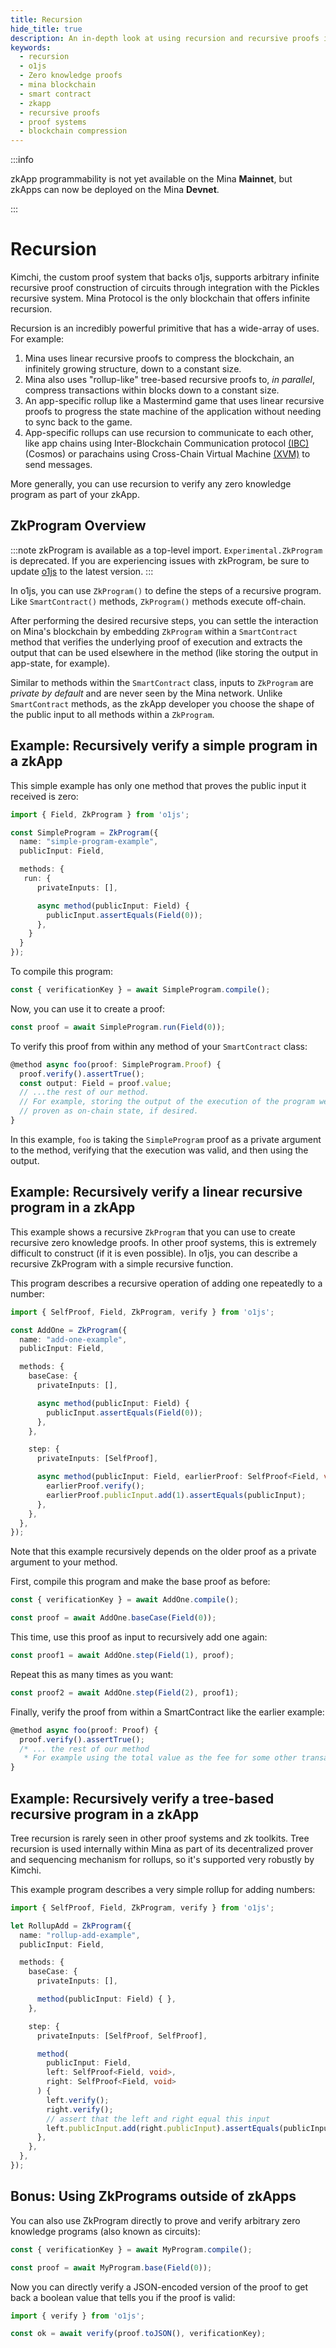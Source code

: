 ```yaml
---
title: Recursion
hide_title: true
description: An in-depth look at using recursion and recursive proofs in o1js to create efficient, infinitely growing structures for applications like Mina. Learn how to use o1js for constructing and verifying simple and complex recursive programs in your zkApp.
keywords:
  - recursion
  - o1js
  - Zero knowledge proofs
  - mina blockchain
  - smart contract
  - zkapp
  - recursive proofs
  - proof systems
  - blockchain compression
---
```


:::info

zkApp programmability is not yet available on the Mina **Mainnet**, but zkApps can now be deployed on the Mina **Devnet**.

:::

# Recursion

Kimchi, the custom proof system that backs o1js, supports arbitrary infinite recursive proof construction of circuits through integration with the Pickles recursive system. Mina Protocol is the only blockchain that offers infinite recursion.

Recursion is an incredibly powerful primitive that has a wide-array of uses. For example:

1. Mina uses linear recursive proofs to compress the blockchain, an infinitely growing structure, down to a constant size.
2. Mina also uses "rollup-like" tree-based recursive proofs to, _in parallel_, compress transactions within blocks down to a constant size.
3. An app-specific rollup like a Mastermind game that uses linear recursive proofs to progress the state machine of the application without needing to sync back to the game.
4. App-specific rollups can use recursion to communicate to each other, like app chains using Inter-Blockchain Communication protocol [(IBC)](https://cosmos.network/ibc/) (Cosmos) or parachains using Cross-Chain Virtual Machine [(XVM)](https://wiki.polkadot.network/docs/learn-xcm) to send messages.

More generally, you can use recursion to verify any zero knowledge program as part of your zkApp.

## ZkProgram Overview

:::note
zkProgram is available as a top-level import. `Experimental.ZkProgram` is deprecated. If you are experiencing issues with zkProgram, be sure to update [o1js](https://github.com/o1-labs/o1js) to the latest version.
:::

In o1js, you can use `ZkProgram()` to define the steps of a recursive program. Like `SmartContract()` methods, `ZkProgram()` methods execute off-chain.

After performing the desired recursive steps, you can settle the interaction on Mina's blockchain by embedding  `ZkProgram` within a `SmartContract` method that verifies the underlying proof of execution and extracts the output that can be used elsewhere in the method (like storing the output in app-state, for example).

Similar to methods within the `SmartContract` class, inputs to `ZkProgram` are _private by default_ and are never seen by the Mina network.  Unlike `SmartContract` methods, as the zkApp developer you choose the shape of the public input to all methods within a `ZkProgram`.

## Example: Recursively verify a simple program in a zkApp

This simple example has only one method that proves the public input it received is zero:

```typescript
import { Field, ZkProgram } from 'o1js';

const SimpleProgram = ZkProgram({
  name: "simple-program-example",
  publicInput: Field,

  methods: {
   run: {
      privateInputs: [],

      async method(publicInput: Field) {
        publicInput.assertEquals(Field(0));
      },
    }
  }
});
```

To compile this program:

```typescript
const { verificationKey } = await SimpleProgram.compile();
```

Now, you can use it to create a proof:

```typescript
const proof = await SimpleProgram.run(Field(0));
```

To verify this proof from within any method of your `SmartContract` class:

```typescript
@method async foo(proof: SimpleProgram.Proof) {
  proof.verify().assertTrue();
  const output: Field = proof.value;
  // ...the rest of our method.
  // For example, storing the output of the execution of the program we've
  // proven as on-chain state, if desired.
}
```

In this example, `foo` is taking the `SimpleProgram` proof as a private argument to the method, verifying that the execution was valid, and then using the output.

## Example: Recursively verify a linear recursive program in a zkApp

This example shows a recursive `ZkProgram` that you can use to create recursive zero knowledge proofs. In other proof systems, this is extremely difficult to construct (if it is even possible). In o1js, you can describe a recursive ZkProgram with a simple recursive function.

This program describes a recursive operation of adding one repeatedly to a number:

```typescript
import { SelfProof, Field, ZkProgram, verify } from 'o1js';

const AddOne = ZkProgram({
  name: "add-one-example",
  publicInput: Field,

  methods: {
    baseCase: {
      privateInputs: [],

      async method(publicInput: Field) {
        publicInput.assertEquals(Field(0));
      },
    },

    step: {
      privateInputs: [SelfProof],

      async method(publicInput: Field, earlierProof: SelfProof<Field, void>) {
        earlierProof.verify();
        earlierProof.publicInput.add(1).assertEquals(publicInput);
      },
    },
  },
});
```

Note that this example recursively depends on the older proof as a private argument to your method.

First, compile this program and make the base proof as before:

```typescript
const { verificationKey } = await AddOne.compile();

const proof = await AddOne.baseCase(Field(0));
```

This time, use this proof as input to recursively add one again:

```typescript
const proof1 = await AddOne.step(Field(1), proof);
```

Repeat this as many times as you want:

```typescript
const proof2 = await AddOne.step(Field(2), proof1);
```

Finally, verify the proof from within a SmartContract like the earlier example:

```typescript
@method async foo(proof: Proof) {
  proof.verify().assertTrue();
  /* ... the rest of our method
   * For example using the total value as the fee for some other transaction. */
}
```

## Example: Recursively verify a tree-based recursive program in a zkApp

Tree recursion is rarely seen in other proof systems and zk toolkits. Tree recursion is used internally within Mina as part of its decentralized prover and sequencing mechanism for rollups, so it's supported very robustly by Kimchi.

This example program describes a very simple rollup for adding numbers:

```typescript
import { SelfProof, Field, ZkProgram, verify } from 'o1js';

let RollupAdd = ZkProgram({
  name: "rollup-add-example",
  publicInput: Field,

  methods: {
    baseCase: {
      privateInputs: [],

      method(publicInput: Field) { },
    },

    step: {
      privateInputs: [SelfProof, SelfProof],

      method(
        publicInput: Field,
        left: SelfProof<Field, void>,
        right: SelfProof<Field, void>
      ) {
        left.verify();
        right.verify();
        // assert that the left and right equal this input
        left.publicInput.add(right.publicInput).assertEquals(publicInput);
      },
    },
  },
});
```

## Bonus: Using ZkPrograms outside of zkApps

You can also use ZkProgram directly to prove and verify arbitrary zero knowledge programs (also known as circuits):

```typescript
const { verificationKey } = await MyProgram.compile();

const proof = await MyProgram.base(Field(0));
```

Now you can directly verify a JSON-encoded version of the proof to get back a boolean value that tells you if the proof is valid:

```typescript
import { verify } from 'o1js';

const ok = await verify(proof.toJSON(), verificationKey);
```
